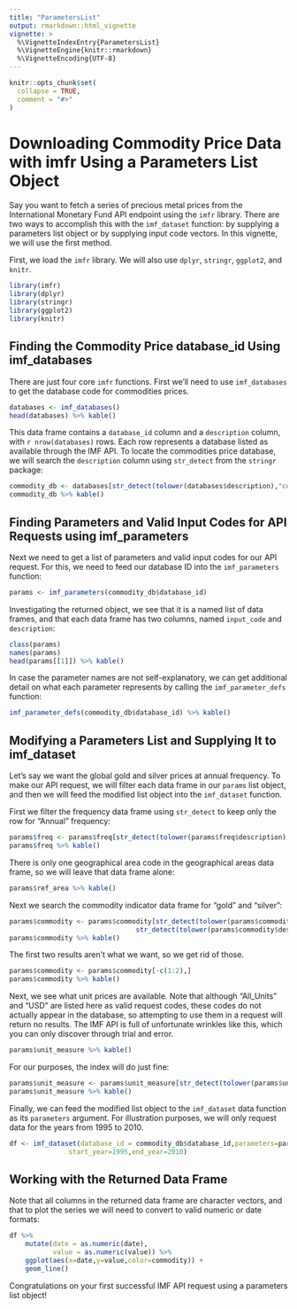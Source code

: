 ```yaml
---
title: "ParametersList"
output: rmarkdown::html_vignette
vignette: >
  %\VignetteIndexEntry{ParametersList}
  %\VignetteEngine{knitr::rmarkdown}
  %\VignetteEncoding{UTF-8}
---
```



```r
knitr::opts_chunk$set(
  collapse = TRUE,
  comment = "#>"
)
```

# Downloading Commodity Price Data with imfr Using a Parameters List Object

Say you want to fetch a series of precious metal prices from the International Monetary Fund API endpoint using the `imfr` library. There are two ways to accomplish this with the `imf_dataset` function: by supplying a parameters list object or by supplying input code vectors. In this vignette, we will use the first method. 

First, we load the `imfr` library. We will also use `dplyr`, `stringr`, `ggplot2`, and `knitr`.

```r
library(imfr)
library(dplyr)
library(stringr)
library(ggplot2)
library(knitr)
```

## Finding the Commodity Price database_id Using imf_databases

There are just four core `imfr` functions. First we'll need to use `imf_databases` to get the database code for commodities prices.

```r
databases <- imf_databases()
head(databases) %>% kable()
```

This data frame contains a `database_id` column and a `description` column, with `r nrow(databases)` rows. Each row represents a database listed as available through the IMF API. To locate the commodities price database, we will search the `description` column using `str_detect` from the `stringr` package:

```r
commodity_db <- databases[str_detect(tolower(databases$description),"commodity price"),]
commodity_db %>% kable()
```

## Finding Parameters and Valid Input Codes for API Requests using imf_parameters

Next we need to get a list of parameters and valid input codes for our API request. For this, we need to feed our database ID into the `imf_parameters` function:

```r
params <- imf_parameters(commodity_db$database_id)
```

Investigating the returned object, we see that it is a named list of data frames, and that each data frame has two columns, named `input_code` and `description`:

```r
class(params)
names(params)
head(params[[1]]) %>% kable()
```

In case the parameter names are not self-explanatory, we can get additional detail on what each parameter represents by calling the `imf_parameter_defs` function:

```r
imf_parameter_defs(commodity_db$database_id) %>% kable()
```

## Modifying a Parameters List and Supplying It to imf_dataset

Let's say we want the global gold and silver prices at annual frequency. To make our API request, we will filter each data frame in our `params` list object, and then we will feed the modified list object into the `imf_dataset` function.

First we filter the frequency data frame using `str_detect` to keep only the row for "Annual" frequency:

```r
params$freq <- params$freq[str_detect(tolower(params$freq$description),"annual"),]
params$freq %>% kable()
```

There is only one geographical area code in the geographical areas data frame, so we will leave that data frame alone:

```r
params$ref_area %>% kable()
```

Next we search the commodity indicator data frame for "gold" and "silver":

```r
params$commodity <- params$commodity[str_detect(tolower(params$commodity$description),"gold") |
                                str_detect(tolower(params$commodity$description),"silver"),]
params$commodity %>% kable()
```

The first two results aren't what we want, so we get rid of those.

```r
params$commodity <- params$commodity[-c(1:2),]
params$commodity %>% kable()
```

Next, we see what unit prices are available. Note that although "All_Units" and "USD" are listed here as valid request codes, these codes do not actually appear in the database, so attempting to use them in a request will return no results. The IMF API is full of unfortunate wrinkles like this, which you can only discover through trial and error. 

```r
params$unit_measure %>% kable()
```

For our purposes, the index will do just fine:

```r
params$unit_measure <- params$unit_measure[str_detect(tolower(params$unit_measure$description),"index"),]
params$unit_measure %>% kable()
```

Finally, we can feed the modified list object to the `imf_dataset` data function as its `parameters` argument. For illustration purposes, we will only request data for the years from 1995 to 2010.

```r
df <- imf_dataset(database_id = commodity_db$database_id,parameters=params,
               start_year=1995,end_year=2010)
```

## Working with the Returned Data Frame

Note that all columns in the returned data frame are character vectors, and that to plot the series we will need to convert to valid numeric or date formats:

```r
df %>%
    mutate(date = as.numeric(date),
           value = as.numeric(value)) %>%
    ggplot(aes(x=date,y=value,color=commodity)) +
    geom_line()
```

Congratulations on your first successful IMF API request using a parameters list object!